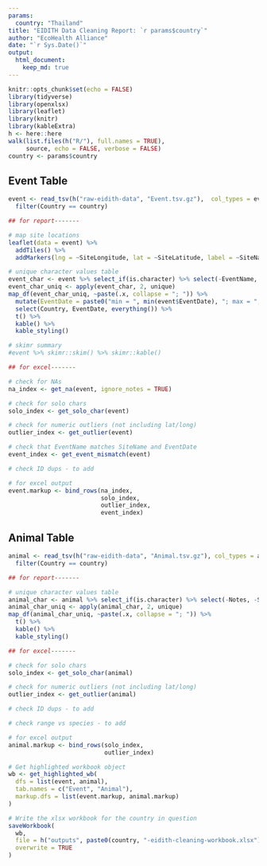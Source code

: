 ```yaml
---
params:
  country: "Thailand"
title: "EIDITH Data Cleaning Report: `r params$country`"
author: "EcoHealth Alliance"
date: "`r Sys.Date()`"
output:
  html_document:
    keep_md: true
---
```


```r
knitr::opts_chunk$set(echo = FALSE)
library(tidyverse)
library(openxlsx)
library(leaflet) 
library(knitr)
library(kableExtra)
h <- here::here
walk(list.files(h("R/"), full.names = TRUE),
     source, echo = FALSE, verbose = FALSE)
country <- params$country

```

## Event Table
```r

event <- read_tsv(h("raw-eidith-data", "Event.tsv.gz"),  col_types = event_specs) %>%
  filter(Country == country) 

## for report-------

# map site locations 
leaflet(data = event) %>%
  addTiles() %>%
  addMarkers(lng = ~SiteLongitude, lat = ~SiteLatitude, label = ~SiteName)

# unique character values table
event_char <- event %>% select_if(is.character) %>% select(-EventName, -SiteName, -CommunityEngagementNotes, -Notes)
event_char_uniq <- apply(event_char, 2, unique)
map_df(event_char_uniq, ~paste(.x, collapse = "; ")) %>%
  mutate(EventDate = paste0("min = ", min(event$EventDate), "; max = ", max(event$EventDate))) %>%
  select(Country, EventDate, everything()) %>%
  t() %>%
  kable() %>%
  kable_styling()

# skimr summary
#event %>% skimr::skim() %>% skimr::kable()

## for excel-------

# check for NAs
na_index <- get_na(event, ignore_notes = TRUE)

# check for solo chars
solo_index <- get_solo_char(event)

# check for numeric outliers (not including lat/long)
outlier_index <- get_outlier(event)

# check that EventName matches SiteName and EventDate
event_index <- get_event_mismatch(event)

# check ID dups - to add

# for excel output
event.markup <- bind_rows(na_index,
                          solo_index, 
                          outlier_index,
                          event_index)

```
## Animal Table
```r

animal <- read_tsv(h("raw-eidith-data", "Animal.tsv.gz"), col_types = animal_specs) %>%
  filter(Country == country)

## for report-------

# unique character values table
animal_char <- animal %>% select_if(is.character) %>% select(-Notes, -SiteName, -AnimalID, -EventName, -matches("Class|Order|Family|Genus|Species"))
animal_char_uniq <- apply(animal_char, 2, unique)
map_df(animal_char_uniq, ~paste(.x, collapse = "; ")) %>%
  t() %>%
  kable() %>%
  kable_styling()

## for excel-------

# check for solo chars
solo_index <- get_solo_char(animal)

# check for numeric outliers (not including lat/long)
outlier_index <- get_outlier(animal)

# check ID dups - to add

# check range vs species - to add

# for excel output
animal.markup <- bind_rows(solo_index,
                           outlier_index)

```

```r

# Get highlighted workbook object
wb <- get_highlighted_wb(
  dfs = list(event, animal),
  tab.names = c("Event", "Animal"),
  markup.dfs = list(event.markup, animal.markup)
)

# Write the xlsx workbook for the country in question
saveWorkbook(
  wb,
  file = h("outputs", paste0(country, "-eidith-cleaning-workbook.xlsx")),
  overwrite = TRUE
)

```
